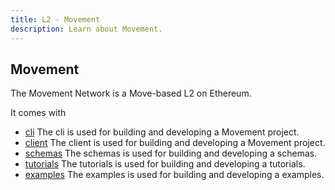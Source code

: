 ```yaml
---
title: L2 - Movement
description: Learn about Movement.
---
```


## Movement

The Movement Network is a Move-based L2 on Ethereum.

It comes with

- [cli](/movement/cli) The cli is used for building and developing a Movement project.
- [client](/movement/client) The client is used for building and developing a Movement project.
- [schemas](/movement/schemas) The schemas is used for building and developing a schemas.
- [tutorials](/movement/tutorials) The tutorials is used for building and developing a tutorials.
- [examples](/movement/examples) The examples is used for building and developing a examples.
